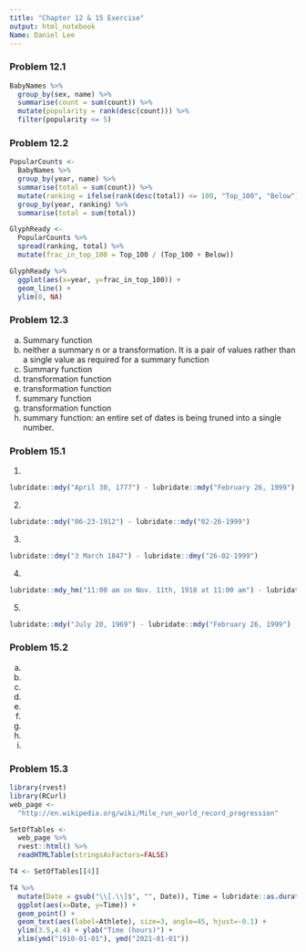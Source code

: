 ```yaml
---
title: "Chapter 12 & 15 Exercise"
output: html_notebook
Name: Daniel Lee
---
```


### Problem 12.1 
```r
BabyNames %>%
  group_by(sex, name) %>%
  summarise(count = sum(count)) %>%
  mutate(popularity = rank(desc(count))) %>%
  filter(popularity <= 5)
```

### Problem 12.2
```r

PopularCounts <-
  BabyNames %>%
  group_by(year, name) %>%
  summarise(total = sum(count)) %>%
  mutate(ranking = ifelse(rank(desc(total)) <= 100, "Top_100", "Below")) %>%
  group_by(year, ranking) %>%
  summarise(total = sum(total))

GlyphReady <-
  PopularCounts %>%
  spread(ranking, total) %>%
  mutate(frac_in_top_100 = Top_100 / (Top_100 + Below))

GlyphReady %>%
  ggplot(aes(x=year, y=frac_in_top_100)) + 
  geom_line() + 
  ylim(0, NA)
```

### Problem 12.3

a. Summary function
b. neither a summary n or a transformation. It is a pair of values rather than a single value as required for a summary function
c. Summary function
d. transformation function
e. transformation function 
f. summary function
g. transformation function
h. summary function: an entire set of dates is being truned into a single number. 


### Problem 15.1 
1.
```r
lubridate::mdy("April 30, 1777") - lubridate::mdy("February 26, 1999")
```
2. 
```r
lubridate::mdy("06-23-1912") - lubridate::mdy("02-26-1999")
```

3. 
```r
lubridate::dmy("3 March 1847") - lubridate::dmy("26-02-1999")
```
4. 
```r
lubridate::mdy_hm("11:00 am on Nov. 11th, 1918 at 11:00 am") - lubridate::mdy_hm("04:00 am on Feb. 26th, 1999 at 04:00 am")
```
5.
```r
lubridate::mdy("July 20, 1969") - lubridate::mdy("February 26, 1999")
```


### Problem 15.2
a.
b.
c.
d.
e.
f.
g.
h.
i.


### Problem 15.3 
```r
library(rvest)
library(RCurl)
web_page <-
  "http://en.wikipedia.org/wiki/Mile_run_world_record_progression"

SetOfTables <-
  web_page %>%
  rvest::html() %>%
  readHTMLTable(stringsAsFactors=FALSE)

T4 <- SetOfTables[[4]]

T4 %>%
  mutate(Date = gsub("\\[.\\]$", "", Date)), Time = lubridate::as.duration(ms(Time))/60, Date = dmy(Date)) %>%
  ggplot(aes(x=Date, y=Time)) +
  geom_point() + 
  geom_text(aes(label=Athlete), size=3, angle=45, hjust=-0.1) + 
  ylim(3.5,4.4) + ylab("Time (hours)") +
  xlim(ymd("1910-01-01"), ymd("2021-01-01"))
```


